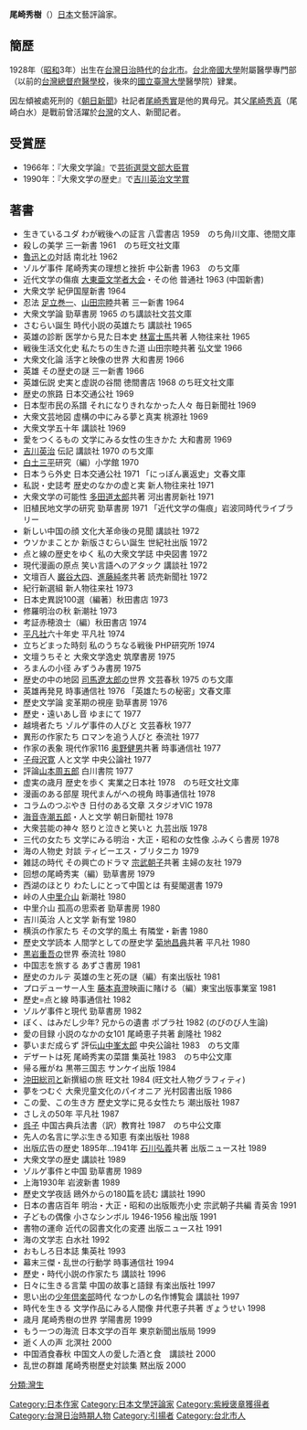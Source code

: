 '''尾崎秀樹'''（{{bd|1928年|11月29日|1999年|9月21日|Ozaki Hotsuki}}）[[日本|日本]]文藝評論家。　

==簡歷==
1928年（[[昭和|昭和]]3年）出生在[[台灣日治時代|台灣日治時代]]的[[台北市|台北市]]。[[台北帝國大學|台北帝國大學]]附屬醫學專門部（以前的[[台灣總督府醫學校|台灣總督府醫學校]]，後來的[[國立臺灣大學|國立臺灣大學]]醫學院）肄業。

因左傾被處死刑的《[[朝日新聞|朝日新聞]]》社記者[[尾崎秀實|尾崎秀實]]是他的異母兄。其父[[尾崎秀真|尾崎秀真]]（尾崎白水）是戰前曾活躍於[[台灣|台灣]]的文人、新聞記者。

==受賞歴==
*1966年：『大衆文学論』で[[芸術選奨|芸術選奨文部大臣賞]]
*1990年：『大衆文学の歴史』で[[吉川英治文学賞|吉川英治文学賞]]

== 著書 ==
*生きているユダ わが戦後への証言 八雲書店 1959　のち角川文庫、徳間文庫  
*殺しの美学 三一新書 1961　のち旺文社文庫
*[[魯迅|魯迅]]との対話 南北社 1962  
*ゾルゲ事件 尾崎秀実の理想と挫折 中公新書 1963　のち文庫 
*近代文学の傷痕 [[大東亜文学者大会|大東亜文学者大会]]・その他 普通社 1963 (中国新書)  
*大衆文学 紀伊国屋新書 1964
*忍法 [[足立巻一|足立巻一]]、[[山田宗睦|山田宗睦]]共著 三一新書 1964 
*大衆文学論 勁草書房 1965  のち講談社文芸文庫
*さむらい誕生 時代小説の英雄たち 講談社 1965  
*英雄の診断 医学から見た日本史 [[林富士馬|林富士馬]]共著 人物往来社 1965  
*戦後生活文化史 私たちの生きた道 山田宗睦共著 弘文堂 1966  
*大衆文化論 活字と映像の世界 大和書房 1966  
*英雄 その歴史の謎 三一新書 1966 
*英雄伝説 史実と虚説の谷間 徳間書店 1968 のち旺文社文庫 
*歴史の旅路 日本交通公社 1969  
*日本型市民の系譜 それになりきれなかった人々 毎日新聞社 1969
*大衆文芸地図 虚構の中にみる夢と真実 桃源社 1969
*大衆文学五十年 講談社 1969  
*愛をつくるもの 文学にみる女性の生きかた 大和書房 1969  
*[[吉川英治|吉川英治]] 伝記 講談社 1970  のち文庫
*[[白土三平|白土三平]]研究（編）小学館 1970
*日本うら外史 日本交通公社 1971  「にっぽん裏返史」文春文庫
*私説・史誌考 歴史のなかの虚と実 新人物往来社 1971　 
*大衆文学の可能性 [[多田道太郎|多田道太郎]]共著 河出書房新社 1971  
*旧植民地文学の研究 勁草書房 1971  「近代文学の傷痕」岩波同時代ライブラリー 
*新しい中国の顔 文化大革命後の見聞 講談社 1972  
*ウソかまことか 新版さむらい誕生 世紀社出版 1972  
*点と線の歴史をゆく 私の大衆文学誌 中央図書 1972  
*現代漫画の原点 笑い言語へのアタック 講談社 1972  
*文壇百人 [[巌谷大四|巌谷大四]]、[[進藤純孝|進藤純孝]]共著 読売新聞社 1972  
*紀行新選組 新人物往来社 1973  
*日本史異説100選（編著）秋田書店 1973  
*修羅明治の秋 新潮社 1973  
*考証赤穂浪士（編）秋田書店 1974  
*[[平凡社|平凡社]]六十年史 平凡社 1974  
*立ちどまった時刻 私のうちなる戦後 PHP研究所 1974  
*文壇うちそと 大衆文学逸史 筑摩書房 1975  
*ろまんの小径 みずうみ書房 1975
*歴史の中の地図 [[司馬遼太郎|司馬遼太郎]]の世界 文芸春秋 1975  のち文庫
*英雄再発見 時事通信社 1976  「英雄たちの秘密」文春文庫 
*歷史文学論 変革期の視座 勁草書房 1976  
*歷史・遠いあし音 ゆまにて 1977  
*越境者たち ゾルゲ事件の人びと 文芸春秋 1977  
*異形の作家たち ロマンを追う人びと 泰流社 1977
*作家の表象 現代作家116 [[奥野健男|奥野健男]]共著 時事通信社 1977  
*[[子母沢寛|子母沢寛]] 人と文学 中央公論社 1977  
*評論[[山本周五郎|山本周五郎]] 白川書院 1977
*虚実の歳月 歴史を歩く 実業之日本社 1978　のち旺文社文庫  
*漫画のある部屋 現代まんがへの視角 時事通信社 1978  
*コラムのつぶやき 日付のある文章 スタジオVIC 1978  
*[[海音寺潮五郎|海音寺潮五郎]]・人と文学 朝日新聞社 1978 
*大衆芸能の神々 怒りと泣きと笑いと 九芸出版 1978
*三代の女たち 文学にみる明治・大正・昭和の女性像 ふみくら書房 1978  
*海の人物史  対談 ティビーエス・ブリタニカ 1979
*雑誌の時代 その興亡のドラマ [[宗武朝子|宗武朝子]]共著 主婦の友社 1979  
*回想の尾崎秀実（編）勁草書房 1979  
*西湖のほとり わたしにとって中国とは 有斐閣選書 1979
*峠の人[[中里介山|中里介山]] 新潮社 1980 
*中里介山 孤高の思索者 勁草書房 1980  
*吉川英治 人と文学 新有堂 1980
*横浜の作家たち その文学的風土 有隣堂・新書 1980
*歷史文学読本 人間学としての歴史学 [[菊地昌典|菊地昌典]]共著 平凡社 1980  
*[[黒岩重吾|黒岩重吾]]の世界 泰流社 1980  
*中国志を旅する あずさ書房 1981  
*歴史のカルテ 英雄の生と死の謎（編）有楽出版社 1981
*プロデューサー人生 [[藤本真澄|藤本真澄]]映画に賭ける（編）東宝出版事業室 1981  
*歷史=点と線 時事通信社 1982  
*ゾルゲ事件と現代 勁草書房 1982
*ぼく、はみだし少年? 兄からの遺書 ポプラ社 1982 (のびのび人生論)  
*愛の目録 小説のなかの女101 尾崎恵子共著 創隆社 1982  
*夢いまだ成らず 評伝[[山中峯太郎|山中峯太郎]] 中央公論社 1983　のち文庫  
*デザートは死 尾崎秀実の菜譜 集英社 1983　のち中公文庫  
*帰る雁がね 黒帯三国志 サンケイ出版 1984
*[[沖田総司|沖田総司]]と新撰組の旅 旺文社 1984 (旺文社人物グラフィティ)  
*夢をつむぐ 大衆児童文化のパイオニア 光村図書出版 1986  
*この愛、この生き方 歷史文学に見る女性たち 潮出版社 1987  
*さしえの50年 平凡社 1987
*[[呉子|呉子]] 中国古典兵法書（訳）教育社 1987　のち中公文庫  
*先人の名言に学ぶ生きる知恵 有楽出版社 1988
*出版広告の歴史 1895年…1941年 [[石川弘義|石川弘義]]共著 出版ニュース社 1989 
*大衆文学の歴史 講談社 1989 
*ゾルゲ事件と中国 勁草書房 1989  
*上海1930年 岩波新書 1989  
*歷史文学夜話 鴎外からの180篇を読む 講談社 1990  
*日本の書店百年 明治・大正・昭和の出版販売小史 宗武朝子共編 青英舎 1991
*子どもの偶像 小さなシンボル 1946-1956  楡出版 1991  
*書物の運命 近代の図書文化の変遷 出版ニュース社 1991  
*海の文学志 白水社 1992
*おもしろ日本誌 集英社 1993  
*幕末三傑・乱世の行動学 時事通信社 1994  
*歷史・時代小説の作家たち 講談社 1996  
*日々に生きる言葉 中国の故事と語録 有楽出版社 1997
*思い出の[[少年倶楽部|少年倶楽部]]時代 なつかしの名作博覧会 講談社 1997  
*時代を生きる 文学作品にみる人間像 井代恵子共著 ぎょうせい 1998
*歳月 尾崎秀樹の世界 学陽書房 1999
*もう一つの海流 日本文学の百年 東京新聞出版局 1999 
*逝く人の声  北溟社 2000 
*中国酒食春秋 中国文人の愛した酒と食　講談社 2000
*乱世の群雄 尾崎秀樹歷史対談集 黙出版 2000 
{{Authority control}}

{{DEFAULTSORT:Ozaki Hotsuki}}
[[Category:日本作家|Category:日本作家]]
[[Category:日本文學評論家|Category:日本文學評論家]]
[[Category:紫綬褒章獲得者|Category:紫綬褒章獲得者]]
[[Category:台灣日治時期人物|Category:台灣日治時期人物]]
[[Category:引揚者|Category:引揚者]]
[[Category:台北市人|Category:台北市人]]
[[分類:灣生|分類:灣生]]